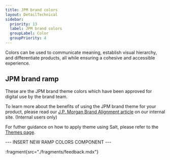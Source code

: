 ```yaml
---
title: JPM brand colors
layout: DetailTechnical
sidebar:
  priority: 13
  label: JPM brand colors
  groupLabel: Color
  groupPriority: 4
---
```


Colors can be used to communicate meaning, establish visual hierarchy, and differentiate products, all while ensuring a cohesive and accessible experience.

## JPM brand ramp

These are the JPM brand theme colors which have been approved for digital use by the brand team.

To learn more about the benefits of using the JPM brand theme for your product, please read our [J.P. Morgan Brand Alignment article](go/salt-ds-internal/product/jpm-brand) on our internal site. (Internal users only)

For futher guidance on how to apply theme using Salt, please refer to the [Themes page](/salt/themes/index).

--- INSERT NEW RAMP COLORS COMPONENT ---

:fragment{src="./fragments/feedback.mdx"}
